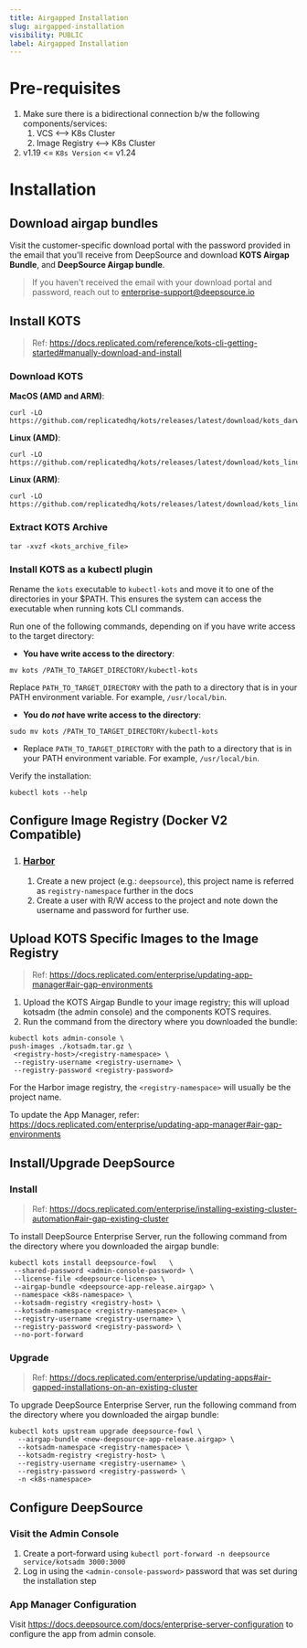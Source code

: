 ```yaml
---
title: Airgapped Installation
slug: airgapped-installation
visibility: PUBLIC
label: Airgapped Installation
---
```

# Pre-requisites

1. Make sure there is a bidirectional connection b/w the following components/services:
   1. VCS  \<—> K8s Cluster
   2. Image Registry \<—> K8s Cluster
2. v1.19 \<= `K8s Version` \<= v1.24

# Installation

## Download airgap bundles

Visit the customer-specific download portal with the password provided in the email that you'll receive from DeepSource and download **KOTS Airgap Bundle**, and **DeepSource Airgap bundle**.

> If you haven't received the email with your download portal and password, reach out to [enterprise-support@deepsource.io](mailto:enterprise-support@deepsource.io)

## Install KOTS

> Ref: https://docs.replicated.com/reference/kots-cli-getting-started#manually-download-and-install

### Download KOTS

**MacOS (AMD and ARM)**:

```
curl -LO https://github.com/replicatedhq/kots/releases/latest/download/kots_darwin_all.tar.gz
```

**Linux (AMD)**:

```
curl -LO https://github.com/replicatedhq/kots/releases/latest/download/kots_linux_amd64.tar.gz
```

**Linux (ARM)**:

```
curl -LO https://github.com/replicatedhq/kots/releases/latest/download/kots_linux_arm64.tar.gz
```

### Extract KOTS Archive

```
tar -xvzf <kots_archive_file>
```

### Install KOTS as a kubectl plugin

Rename the `kots` executable to `kubectl-kots`  and move it to one of the directories in your $PATH.  This ensures the system can access the executable when running kots CLI commands.

Run one of the following commands, depending on if you have write access to the target directory:

- **You have write access to the directory**:

```
mv kots /PATH_TO_TARGET_DIRECTORY/kubectl-kots
```

Replace `PATH_TO_TARGET_DIRECTORY` with the path to a directory that is in your PATH environment variable. For example, `/usr/local/bin`.

- **You do _not_ have write access to the directory**:

```
sudo mv kots /PATH_TO_TARGET_DIRECTORY/kubectl-kots
```

- Replace `PATH_TO_TARGET_DIRECTORY` with the path to a directory that is in your PATH environment variable. For example, `/usr/local/bin`.

Verify the installation:

```
kubectl kots --help
```

## Configure Image Registry (Docker V2 Compatible)

1. ### [Harbor](https://goharbor.io/)
   1. Create a new project (e.g.:  `deepsource`), this project name is referred as `registry-namespace` further in the docs
   2. Create a user with R/W access to the project and note down the username and password for further use.

## Upload KOTS Specific Images to the Image Registry

> Ref: https://docs.replicated.com/enterprise/updating-app-manager#air-gap-environments

1. Upload the KOTS Airgap Bundle to your image registry; this will upload kotsadm (the admin console) and the components KOTS requires.
2. Run the command from the directory where you downloaded the bundle:

```
kubectl kots admin-console \
push-images ./kotsadm.tar.gz \
 <registry-host>/<registry-namespace> \
 --registry-username <registry-username> \
 --registry-password <registry-password>
```

For the Harbor image registry, the `<registry-namespace>` will usually be the project name.

To update the App Manager, refer: https://docs.replicated.com/enterprise/updating-app-manager#air-gap-environments

## Install/Upgrade DeepSource

### Install

> Ref: https://docs.replicated.com/enterprise/installing-existing-cluster-automation#air-gap-existing-cluster

To install DeepSource Enterprise Server, run the following command from the directory where you downloaded the airgap bundle:

```
kubectl kots install deepsource-fowl   \
 --shared-password <admin-console-password> \
 --license-file <deepsource-license> \   
 --airgap-bundle <deepsource-app-release.airgap> \ 
 --namespace <k8s-namespace> \
 --kotsadm-registry <registry-host> \   
 --kotsadm-namespace <registry-namespace> \
 --registry-username <registry-username> \
 --registry-password <registry-password> \   
 --no-port-forward
```

### Upgrade

> Ref: https://docs.replicated.com/enterprise/updating-apps#air-gapped-installations-on-an-existing-cluster

To upgrade DeepSource Enterprise Server, run the following command from the directory where you downloaded the airgap bundle:

```
kubectl kots upstream upgrade deepsource-fowl \
  --airgap-bundle <new-deepsource-app-release.airgap> \
  --kotsadm-namespace <registry-namespace> \
  --kotsadm-registry <registry-host> \
  --registry-username <registry-username> \
  --registry-password <registry-password> \
  -n <k8s-namespace>
```

## Configure DeepSource

### Visit the Admin Console

1. Create a port-forward using `kubectl port-forward -n deepsource service/kotsadm 3000:3000`
2. Log in using the `<admin-console-password>`  password that was set during the installation step

### App Manager Configuration

Visit https://docs.deepsource.com/docs/enterprise-server-configuration to configure the app from admin console.

